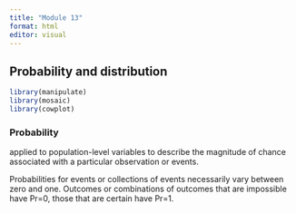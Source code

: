 ```yaml
---
title: "Module 13"
format: html
editor: visual
---
```


## Probability and distribution

```r
library(manipulate)
library(mosaic)
library(cowplot)

```

### Probability

applied to population-level variables to describe the magnitude of chance associated with a particular observation or events.

Probabilities for events or collections of events necessarily vary between zero and one. Outcomes or combinations of outcomes that are impossible have Pr=0, those that are certain have Pr=1.

